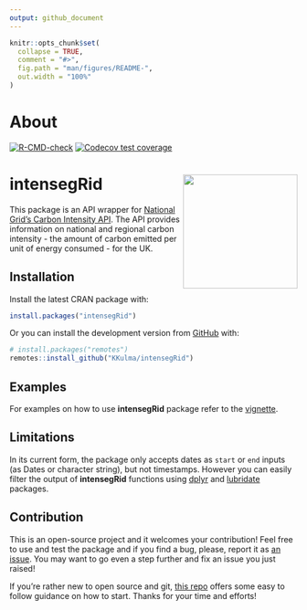 ```yaml
---
output: github_document
---
```


<!-- README.md is generated from README.Rmd. Please edit that file -->

```r
knitr::opts_chunk$set(
  collapse = TRUE,
  comment = "#>",
  fig.path = "man/figures/README-",
  out.width = "100%"
)
```
# About

<!-- badges: start -->
[![R-CMD-check](https://github.com/KKulma/intensegRid/workflows/R-CMD-check/badge.svg)](https://github.com/KKulma/intensegRid/actions)
[![Codecov test coverage](https://codecov.io/gh/KKulma/intensegRid/branch/master/graph/badge.svg)](https://codecov.io/gh/KKulma/intensegRid?branch=master)
<!-- badges: end -->

# intensegRid <img src='man/figures/logo.png' align="right" height="200" /></a>

This package is an API wrapper for [National Grid's Carbon Intensity API](https://carbonintensity.org.uk/). The API provides information on national and regional carbon intensity - the amount of carbon emitted per unit of energy consumed - for the UK. 

## Installation

Install the latest CRAN package with: 

```r
install.packages("intensegRid")
```

Or you can install the development version from [GitHub](https://github.com/) with:

```r
# install.packages("remotes")
remotes::install_github("KKulma/intensegRid")
```

## Examples

For examples on how to use **intensegRid** package refer to the [vignette](https://kkulma.github.io/intensegRid/articles/intro-to-carbon-intensity.html). 

## Limitations

In its current form, the package only accepts dates as `start` or `end` inputs (as Dates or character string), but not timestamps. However you can easily filter the output of **intensegRid** functions using [dplyr](https://dplyr.tidyverse.org/) and [lubridate](https://lubridate.tidyverse.org/) packages.

## Contribution
This is an open-source project and it welcomes your contribution! Feel free to use and test the package and if you find a bug, please, report it as [an issue](https://github.com/KKulma/intensegRid/issues). You may want to go even a step further and fix an issue you just raised!

If you're rather new to open source and git, [this repo](https://github.com/firstcontributions/first-contributions/blob/master/README.md) offers some easy to follow guidance on how to start. Thanks for your time and efforts!
